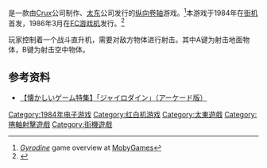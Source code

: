 {{NoteTA
| G1=Games
}}

{{vgname|战斗直升机|ja=ジャイロダイン|en=Gyrodine}}是一款由[[Crux|Crux]]公司制作、[[太东|太东]]公司发行的[[纵向卷轴|纵向卷轴]]游戏。<ref name="mobygames">[http://www.mobygames.com/game/gyrodine ''Gyrodine''] {{Wayback|url=http://www.mobygames.com/game/gyrodine |date=20200530040501 }} game overview at [[MobyGames|MobyGames]]</ref>本游戏于1984年在[[街机|街机]]首发，1986年3月在[[FC游戏机|FC游戏机]]发行。<ref name="gamefaqs">{{cite web| url = http://www.gamefaqs.com/nes/578284-gyrodine/data| title = Release information| publisher = [[GameFAQs|GameFAQs]]| date = | accessdate = 2015-07-12| archive-date = 2015-07-13| archive-url = https://web.archive.org/web/20150713132315/http://www.gamefaqs.com/nes/578284-gyrodine/data| dead-url = no}}</ref>

玩家控制着一个战斗直升机，需要对敌方物体进行射击。其中A键为射击地面物体，B键为射击空中物体。

== 参考资料 ==
{{Reflist}}
*[http://news.livedoor.com/article/detail/5671705/ 【懐かしいゲーム特集】「ジャイロダイン」（アーケード版）] {{Wayback|url=http://news.livedoor.com/article/detail/5671705/ |date=20160304221058 }} 

{{DEFAULTSORT:Gyrodine}}
[[Category:1984年电子游戏|Category:1984年电子游戏]]
[[Category:红白机游戏|Category:红白机游戏]]
[[Category:太東遊戲|Category:太東遊戲]]
[[Category:捲軸射擊遊戲|Category:捲軸射擊遊戲]]
[[Category:街機遊戲|Category:街機遊戲]]

{{shooter-videogame-stub}}
